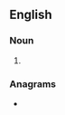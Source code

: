 ==English==

===Noun===
{{head|en|noun plural form}}

# {{plural of|payout|lang=en}}

===Anagrams===
* {{anagrams|en|autopsy}}